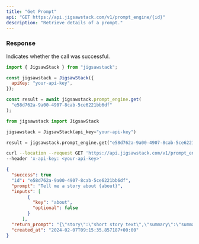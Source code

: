 ```yaml
---
title: "Get Prompt"
api: "GET https://api.jigsawstack.com/v1/prompt_engine/{id}"
description: "Retrieve details of a prompt."
---
```


<Snippet file="header.mdx" />

### Response

<ResponseField name="success" type="boolean">
  Indicates whether the call was successful.
</ResponseField>

<RequestExample>

```javascript Node.js
import { JigsawStack } from "jigsawstack";

const jigsawstack = JigsawStack({
  apiKey: "your-api-key",
});

const result = await jigsawstack.prompt_engine.get(
  "e58d762a-9a00-4907-8cab-5ce6221bb6df"
);
```

```python Python
from jigsawstack import JigsawStack

jigsawstack = JigsawStack(api_key="your-api-key")

result = jigsawstack.prompt_engine.get("e58d762a-9a00-4907-8cab-5ce6221bb6df")
```

```bash cURL
curl --location --request GET 'https://api.jigsawstack.com/v1/prompt_engine/{id}' \
--header 'x-api-key: <your-api-key>'
```

</RequestExample>

<ResponseExample>

```json Response
{
  "success": true
  "id": "e58d762a-9a00-4907-8cab-5ce6221bb6df",
  "prompt": "Tell me a story about {about}",
  "inputs": [
        {
          "key": "about",
          "optional": false
        }
      ],
  "return_prompt": "{\"story\":\"short story text\",\"summary\":\"summary of story\"}",
  "created_at": "2024-02-07T09:15:35.857187+00:00"
}
```

</ResponseExample>
